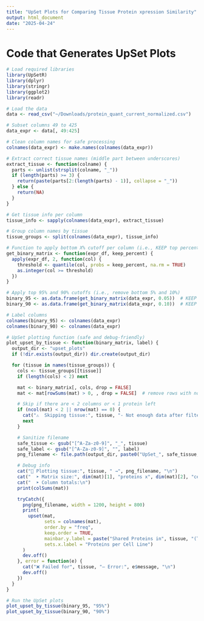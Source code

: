 ```yaml
---
title: "UpSet Plots for Comparing Tissue Protein xpression Similarity"
output: html_document
date: "2025-04-24"
---
```


# Code that Generates UpSet Plots 
```r
# Load required libraries
library(UpSetR)
library(dplyr)
library(stringr)
library(ggplot2)
library(readr)

# Load the data
data <- read_csv("~/Downloads/protein_quant_current_normalized.csv")

# Subset columns 49 to 425
data_expr <- data[, 49:425]

# Clean column names for safe processing
colnames(data_expr) <- make.names(colnames(data_expr))

# Extract correct tissue names (middle part between underscores)
extract_tissue <- function(colname) {
  parts <- unlist(strsplit(colname, "_"))
  if (length(parts) >= 3) {
    return(paste(parts[2:(length(parts) - 1)], collapse = "_"))
  } else {
    return(NA)
  }
}

# Get tissue info per column
tissue_info <- sapply(colnames(data_expr), extract_tissue)

# Group column names by tissue
tissue_groups <- split(colnames(data_expr), tissue_info)

# Function to apply bottom X% cutoff per column (i.e., KEEP top percent)
get_binary_matrix <- function(expr_df, keep_percent) {
  apply(expr_df, 2, function(col) {
    threshold <- quantile(col, probs = keep_percent, na.rm = TRUE)
    as.integer(col >= threshold)
  })
}

# Apply top 95% and 90% cutoffs (i.e., remove bottom 5% and 10%)
binary_95 <- as.data.frame(get_binary_matrix(data_expr, 0.05))  # KEEP top 95%
binary_90 <- as.data.frame(get_binary_matrix(data_expr, 0.10))  # KEEP top 90%

# Label columns
colnames(binary_95) <- colnames(data_expr)
colnames(binary_90) <- colnames(data_expr)

# UpSet plotting function (safe and debug-friendly)
plot_upset_by_tissue <- function(binary_matrix, label) {
  output_dir <- "upset_plots"
  if (!dir.exists(output_dir)) dir.create(output_dir)

  for (tissue in names(tissue_groups)) {
    cols <- tissue_groups[[tissue]]
    if (length(cols) < 2) next

    mat <- binary_matrix[, cols, drop = FALSE]
    mat <- mat[rowSums(mat) > 0, , drop = FALSE]  # remove rows with no expression

    # Skip if there are < 2 columns or < 1 protein left
    if (ncol(mat) < 2 || nrow(mat) == 0) {
      cat("⚠️  Skipping tissue:", tissue, "- Not enough data after filtering\n")
      next
    }

    # Sanitize filename
    safe_tissue <- gsub("[^A-Za-z0-9]", "_", tissue)
    safe_label <- gsub("[^A-Za-z0-9]", "", label)
    png_filename <- file.path(output_dir, paste0("UpSet_", safe_tissue, "_", safe_label, ".png"))

    # Debug info
    cat("🧪 Plotting tissue:", tissue, " →", png_filename, "\n")
    cat("  ➤ Matrix size:", dim(mat)[1], "proteins x", dim(mat)[2], "cell lines\n")
    cat("  ➤ Column totals:\n")
    print(colSums(mat))

    tryCatch({
      png(png_filename, width = 1200, height = 800)
      print(
        upset(mat,
              sets = colnames(mat),
              order.by = "freq",
              keep.order = TRUE,
              mainbar.y.label = paste("Shared Proteins in", tissue, "(Top", label, ")"),
              sets.x.label = "Proteins per Cell Line")
      )
      dev.off()
    }, error = function(e) {
      cat("❌ Failed for", tissue, "– Error:", e$message, "\n")
      dev.off()
    })
  }
}

# Run the UpSet plots
plot_upset_by_tissue(binary_95, "95%")
plot_upset_by_tissue(binary_90, "90%")

```

